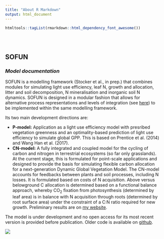 ```yaml
---
title: "About R Markdown"
output: html_document
---
```


<!-- Uncomment to include FontAwesom -->
```r
htmltools::tagList(rmarkdown::html_dependency_font_awesome())
```

<!-- <i class="fa fa-file fa-lg"></i> -->

<style type="text/css">
.title {
  display: none;
}

#getting-started img {
  margin-right: 10px;
}

</style>

<div class="row" style="padding-top: 30px;">
<div class="col-sm-6">

# **SOFUN**

### *Model documentation* {style="padding-top: 0px;"}

SOFUN is a modelling framework (Stocker et al., in prep.) that combines modules for simulating light use efficiency, leaf N, growth and allocation, litter and soil decomposition, N mineralisation and inorganic soil N dynamics. SOFUN is designed in a modular fashion that allows for alternative process representations and levels of integration (see [here](https://stineb.github.io/usage.html)) to be implemented within the same modelling framework.

Its two main development directions are:

- **P-model:** Application as a light use efficiency model with presribed vegetation greenness and an optimality-based prediction of light use efficiency to simulate global GPP. This is based on Prentice et al. (2014) and Wang Han et al. (2017).
- **CN-model:** A fully integrated and coupled model for the cycling of carbon and nitrogen in terrestrial ecosystems (so far only grasslands). At the current stage, this is formulated for point-scale applications and designed to provide the basis for simulating flexible carbon allocation for a next-generation Dynamic Global Vegetation Model. The CN-model accounts for feedbacks between plants and soil processes, including N losses. It is formulated based on costs of N acquisition. Above versus belowground C allocation is determined based on a functional balance approach, whereby CO$_2$ fixation from photosynthesis (determined by leaf area) is in balance with N acquisition through roots (determined by root surface area) under the constraint of a C:N ratio required for new growth. Preliminary results are on [my website](http://bstocker.net/next-generation-global-vegetation-model/).

The model is under development and no open access for its most recent version is provided before publication. Older code is available on [github](https://github.com/stineb/sofun).

</div>
<div class="col-sm-6">

![](fig/sofun.png)
